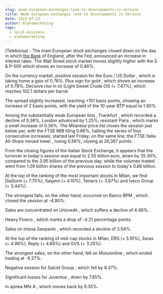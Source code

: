 ```yaml
---
slug: weak-european-exchanges-look-to-developments-in-ukraine
title: Weak European exchanges look to developments in Ukraine
date: 2022-07-23
author: Alphamarketing
tags:
  - local-business
  - alphamarketing
---
```


(Teleborsa) - The main European stock exchanges closed down on the day in which [the Bank](https://www.indiacom.com/pune/hdfc-bank-pune-boat-club-branch_pune_pne_1225504.html) of England, after the Fed, announced an increase in interest rates. The Wall Street stock market moves slightly higher with the S & P-500 which shows an increase of 0.46%.

On the currency market, positive session for the Euro / US Dollar , which is taking home a gain of 0.76%. Plus sign for gold , which shows an increase of 0.78%. Decisive rise in oil (Light Sweet Crude Oil) (+ 7.47%), which reaches 102.1 dollars per barrel.

The spread slightly increased, reaching +151 basis points, showing an increase of 2 basis points, with the yield of the 10-year BTP equal to 1.90%.

Among the substantially weak European lists , Frankfurt , which recorded a decline of 0.36%, London advanced by 1.25%; resistant Paris , which marks a small increase of 0.36%. The Milanese price list closes the session just below par, with the FTSE MIB filing 0.66%, halting the series of four consecutive increases, started last Friday; on the same line, the FTSE Italia All-Share moved lower , losing 0.56%, closing at 26,387 points.

From the closing figures of the Italian Stock Exchange, it appears that the turnover in today's session was equal to 2.55 billion euro, down by 35.39%, compared to the 3.95 billion of the previous day; while the volumes traded went from 1.09 billion shares of the previous session to today's 0.86 billion.

At the top of the ranking of the most important stocks in Milan, we find DiaSorin (+ 7.75%), Saipem (+ 4.10%), Tenaris (+ 3.67%) and Iveco Group (+ 3.44%).

The strongest falls, on the other hand, occurred on Banco BPM , which closed the session at -4.90%.

Sales are concentrated on Unicredit , which suffers a decline of 4.48%.

Heavy Fineco , which marks a drop of -4.21 percentage points.

Sales on Intesa Sanpaolo , which recorded a decline of 3.54%.

At the top of the ranking of mid-cap stocks in Milan, ERG (+ 5.16%), Saras (+ 4.98%), Reply (+ 4.68%) and GVS (+ 3.25%).

The strongest sales, on the other hand, fell on Mutuionline , which ended trading at -9.27%.

Negative session for Salcef Group , which fell by 8.37%.

Significant losses for Juventus , down by 7.85%.

In apnea Mfe A , which moves back by 6.35%.

